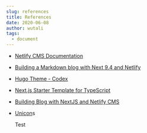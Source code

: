 ```yaml
---
slug: references
title: References
date: 2020-06-08
author: wutali
tags:
  - document
---
```

* [Netlify CMS Documentation](https://www.netlifycms.org/docs/intro/)
* [Building a Markdown blog with Next 9.4 and Netlify](https://www.netlify.com/blog/2020/05/04/building-a-markdown-blog-with-next-9.4-and-netlify/)
* [Hugo Theme - Codex](https://github.com/jakewies/hugo-theme-codex)
* [Next.js Starter Template for TypeScript](https://github.com/vercel/next-learn-starter/tree/master/typescript-final)
* [Building Blog with NextJS and Netlify CMS](https://dev.to/mefaba/building-blog-with-nextjs-and-netlify-cms-fom)
* [Unicon](https://github.com/Iconscout/unicons)s

  Test
